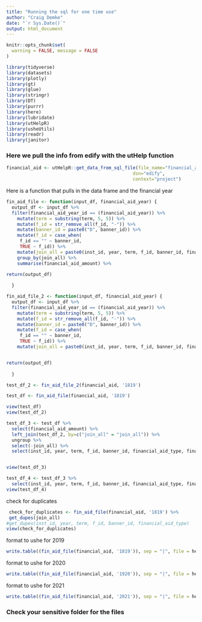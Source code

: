 ```yaml
---
title: "Running the sql for one time use"
author: "Craig Demke"
date: "`r Sys.Date()`"
output: html_document
---
```


```r
knitr::opts_chunk$set(
  warning = FALSE, message = FALSE
)
```

```r
library(tidyverse)
library(datasets)
library(plotly)
library(gt)
library(glue)
library(stringr)
library(DT)
library(purrr)
library(here)
library(lubridate)
library(utHelpR)
library(usheUtils)
library(readr)
library(janitor)
```

###  Here we pull the info from edify with the utHelp function
```r
financial_aid <- utHelpR::get_data_from_sql_file(file_name="financial_aid_file.sql",
                                               dsn="edify",
                                               context="project")
```

Here is a function that pulls in the data frame and the financial year

```r

fin_aid_file <- function(input_df, financial_aid_year) {
  output_df <- input_df %>% 
  filter(financial_aid_year_id == (financial_aid_year)) %>%
    mutate(term = substring(term, 5, 5)) %>%
    mutate(f_id = str_remove_all(f_id, "-")) %>% 
    mutate(banner_id = paste0("D", banner_id)) %>%
    mutate(f_id = case_when(
     f_id == "" ~ banner_id,
     TRUE ~ f_id)) %>%
    mutate(join_all = paste0(inst_id, year, term, f_id, banner_id, financial_aid_type)) %>%
    group_by(join_all) %>%
    summarise(financial_aid_amount) %>%

return(output_df)
         
  }
```

```r
fin_aid_file_2 <- function(input_df, financial_aid_year) {
  output_df <- input_df %>% 
  filter(financial_aid_year_id == (financial_aid_year)) %>%
    mutate(term = substring(term, 5, 5)) %>%
    mutate(f_id = str_remove_all(f_id, "-")) %>% 
    mutate(banner_id = paste0("D", banner_id)) %>%
    mutate(f_id = case_when(
     f_id == "" ~ banner_id,
     TRUE ~ f_id)) %>%
    mutate(join_all = paste0(inst_id, year, term, f_id, banner_id, financial_aid_type))


return(output_df)
         
  }


```

```r
test_df_2 <- fin_aid_file_2(financial_aid, '1819')

test_df <- fin_aid_file(financial_aid, '1819')

view(test_df)
view(test_df_2)

```

```r
test_df_3 <- test_df %>%
  select(financial_aid_amount) %>% 
  left_join(test_df_2, by=c("join_all" = "join_all")) %>%
  ungroup %>% 
  select(-join_all) %>%
  select(inst_id, year, term, f_id, banner_id, financial_aid_type, financial_aid_amount.x)


view(test_df_3)
```

```r
test_df_4 <- test_df_3 %>%
  select(inst_id, year, term, f_id, banner_id, financial_aid_type, financial_aid_amount.x) %>% 
view(test_df_4)
```



check for duplicates 
```r
 check_for_duplicates <- fin_aid_file(financial_aid, '1819') %>% 
 get_dupes(join_all) 
#get_dupes(inst_id, year, term, f_id, banner_id, financial_aid_type) 
view(check_for_duplicates)
```



format to ushe for 2019
```r
write.table((fin_aid_file(financial_aid, '1819')), sep = "|", file = here::here("sensitive", "ut-fa-2019.txt"), row.names = FALSE, col.names = FALSE, quote = FALSE)
```

format to ushe for 2020
```r
write.table((fin_aid_file(financial_aid, '1920')), sep = "|", file = here::here("sensitive", "ut-fa-2020.txt"), row.names = FALSE, col.names = FALSE, quote = FALSE)
```

format to ushe for 2021
```r
write.table((fin_aid_file(financial_aid, '2021')), sep = "|", file = here::here("sensitive", "ut-fa-2021.txt"), row.names = FALSE, col.names = FALSE, quote = FALSE)
```

### Check your sensitive folder for the files